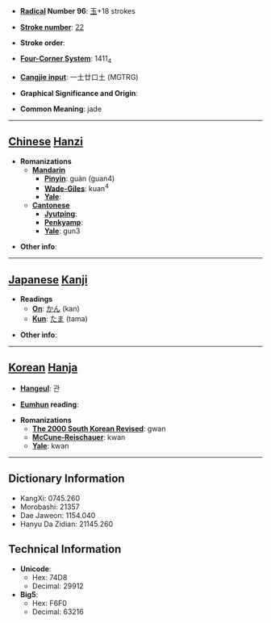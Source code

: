 * '''[[Wiktionary:Chinese radical index| Radical]] Number 96''': [[Wiktionary:Chinese radical index 玉|玉]]+18 strokes

* '''[[Wiktionary:Chinese total strokes index|Stroke number]]''': [[Wiktionary:Chinese total strokes index 22|22]]

* '''Stroke order''': 

* '''[[Wiktionary:Chinese four corner index|Four-Corner System]]''': 1411<sub>4</sub>

* '''[[Wiktionary:Chinese Cangjie index|Cangjie input]]''': 一土廿口土 (MGTRG)

* '''Graphical Significance and Origin''': 

* '''Common Meaning''': jade

----

== [[Chinese]] [[Hanzi]] ==

* '''Romanizations'''
** '''[[Mandarin]]'''
*** '''[[Pinyin]]''': guàn (guan4)
*** '''[[Wade-Giles]]''': kuan<sup>4</sup>
*** '''[[Yale]]''': 
** '''[[Cantonese]]'''
*** '''[[Jyutping]]''':
*** '''[[Penkyamp]]''': 
*** '''[[Yale]]''': gun3

* '''Other info''': 

----

== [[Japanese]] [[Kanji]] ==

* '''Readings'''
** '''[[On]]''': [[かん]] (kan)
** '''[[Kun]]''': [[たま]] (tama)

* '''Other info''':  

----

== [[Korean]] [[Hanja]] ==

* '''[[Hangeul]]''': 관

* '''[[Eumhun]] reading''': 

* '''Romanizations'''
** '''[[The 2000 South Korean Revised Romanization|The 2000 South Korean Revised]]''': gwan
** '''[[McCune-Reischauer]]''': kwan
** '''[[Yale]]''': kwan

----

== Dictionary Information ==

* KangXi: 0745.260
* Morobashi: 21357
* Dae Jaweon: 1154.040
* Hanyu Da Zidian: 21145.260

== Technical Information ==

* '''Unicode''':
** Hex: 74D8
** Decimal: 29912
* '''Big5''':
** Hex: F6F0
** Decimal: 63216
